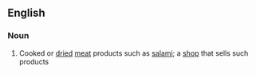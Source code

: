==English==

===Noun===
{{en-noun|?}}

# {{Australia}} Cooked or [[dried]] [[meat]] products such as [[salami]]; a [[shop]] that sells such products
